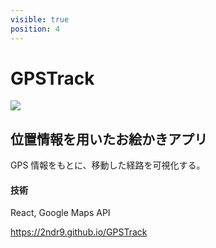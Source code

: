 ```yaml
---
visible: true
position: 4
---
```


# GPSTrack

<img src="./GPSTrack.png" />

## 位置情報を用いたお絵かきアプリ

GPS 情報をもとに、移動した経路を可視化する。

#### 技術

React, Google Maps API

https://2ndr9.github.io/GPSTrack

